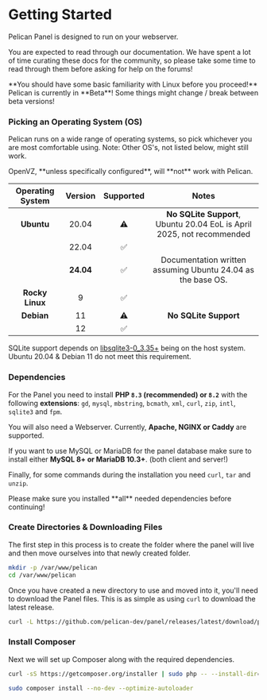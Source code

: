 
# Getting Started

Pelican Panel is designed to run on your webserver.

You are expected to read through our documentation.
We have spent a lot of time curating these docs for the community,
so please take some time to read through them before asking for help on the forums!

<Admonition type="danger">
    **You should have some basic familiarity with Linux before you proceed!**
</Admonition>

<Admonition type="warning">
    Pelican is currently in **Beta**! Some things might change / break between beta versions!
</Admonition>

### Picking an Operating System (OS)

Pelican runs on a wide range of operating systems, so pick whichever you are most comfortable using. Note: Other OS's, not listed below, might still work.

<Admonition type="warning">
    OpenVZ, **unless specifically configured**, will **not** work with Pelican.
</Admonition>

| Operating System | Version | Supported | Notes                                                                 |
|:----------------:|:-------:|:---------:|:---------------------------------------------------------------------:|
| **Ubuntu**       | 20.04   |     ⚠️︎    | **No SQLite Support**, Ubuntu 20.04 EoL is April 2025, not recommended|
|                  | 22.04   |     ✅︎  |                                                                       |
|                  |**24.04**|     ✅︎  | Documentation written assuming Ubuntu 24.04 as the base OS.           |
| **Rocky Linux**  | 9       |     ✅︎  |                                                                       |
| **Debian**       | 11      |     ⚠️    | **No SQLite Support**                                                 |
|                  | 12      |     ✅︎  |                                                                       |

SQLite support depends on [libsqlite3-0_3.35+](https://pkgs.org/download/libsqlite3-0) being on the host system.
Ubuntu 20.04 & Debian 11 do not meet this requirement.

### Dependencies

For the Panel you need to install **PHP `8.3` (recommended) or `8.2`** with the following **extensions**:
`gd`, `mysql`, `mbstring`, `bcmath`, `xml`, `curl`, `zip`, `intl`, `sqlite3` and `fpm`.

You will also need a Webserver. Currently, **Apache, NGINX or Caddy** are supported.

If you want to use MySQL or MariaDB for the panel database make sure to install either **MySQL 8+ or MariaDB 10.3+**. (both client and server!)

Finally, for some commands during the installation you need `curl`, `tar` and `unzip`.

<Admonition type="warning">
    Please make sure you installed **all** needed dependencies before continuing!
</Admonition>

### Create Directories & Downloading Files

The first step in this process is to create the folder where the panel will live and then move ourselves into that
newly created folder.

```sh
mkdir -p /var/www/pelican
cd /var/www/pelican
```

Once you have created a new directory to use and moved into it, you'll need to download the Panel files.
This is as simple as using `curl` to download the latest release.

```sh
curl -L https://github.com/pelican-dev/panel/releases/latest/download/panel.tar.gz | sudo tar -xzv
```

### Install Composer

Next we will set up Composer along with the required dependencies.

``` bash
curl -sS https://getcomposer.org/installer | sudo php -- --install-dir=/usr/local/bin --filename=composer
```

```sh
sudo composer install --no-dev --optimize-autoloader
```
